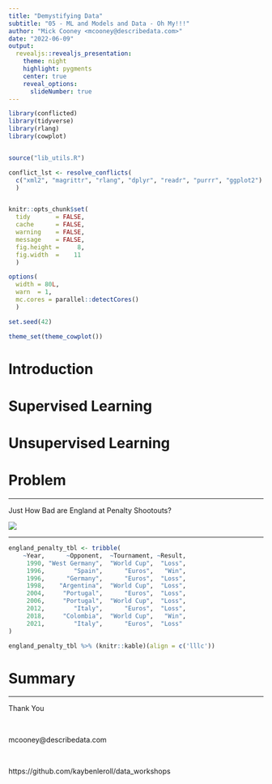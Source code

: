 ```yaml
---
title: "Demystifying Data"
subtitle: "05 - ML and Models and Data - Oh My!!!"
author: "Mick Cooney <mcooney@describedata.com>"
date: "2022-06-09"
output:
  revealjs::revealjs_presentation:
    theme: night
    highlight: pygments
    center: true
    reveal_options:
      slideNumber: true
---
```


```r
library(conflicted)
library(tidyverse)
library(rlang)
library(cowplot)


source("lib_utils.R")

conflict_lst <- resolve_conflicts(
  c("xml2", "magrittr", "rlang", "dplyr", "readr", "purrr", "ggplot2")
  )


knitr::opts_chunk$set(
  tidy       = FALSE,
  cache      = FALSE,
  warning    = FALSE,
  message    = FALSE,
  fig.height =     8,
  fig.width  =    11
  )

options(
  width = 80L,
  warn  = 1,
  mc.cores = parallel::detectCores()
  )

set.seed(42)

theme_set(theme_cowplot())
```


# Introduction




# Supervised Learning


# Unsupervised Learning




# Problem

---

Just How Bad are England at Penalty Shootouts?

![](img/penalty_miss.png)


---

```r
england_penalty_tbl <- tribble(
    ~Year,      ~Opponent,  ~Tournament, ~Result,
     1990, "West Germany",  "World Cup",  "Loss",
     1996,        "Spain",      "Euros",   "Win",
     1996,      "Germany",      "Euros",  "Loss",
     1998,    "Argentina",  "World Cup",  "Loss",
     2004,     "Portugal",      "Euros",  "Loss",
     2006,     "Portugal",  "World Cup",  "Loss",
     2012,        "Italy",      "Euros",  "Loss",
     2018,     "Colombia",  "World Cup",   "Win",
     2021,        "Italy",      "Euros",  "Loss"
)

england_penalty_tbl %>% (knitr::kable)(align = c('lllc'))
```





# Summary


---

Thank You

\

mcooney@describedata.com

\

https://github.com/kaybenleroll/data_workshops
